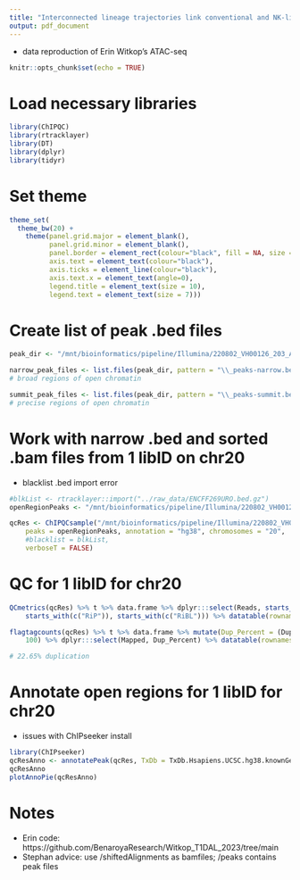```yaml
---
title: "Interconnected lineage trajectories link conventional and NK-like exhausted CD8+ T cells beneficial in T1D"
output: pdf_document
---
```


 - data reproduction of Erin Witkop's ATAC-seq
 
```r
knitr::opts_chunk$set(echo = TRUE)
```

# Load necessary libraries

```r

library(ChIPQC)
library(rtracklayer)
library(DT)
library(dplyr)
library(tidyr)

```

# Set theme

```r

theme_set(
  theme_bw(20) +
    theme(panel.grid.major = element_blank(),
          panel.grid.minor = element_blank(),
          panel.border = element_rect(colour="black", fill = NA, size = 1),
          axis.text = element_text(colour="black"),
          axis.ticks = element_line(colour="black"),
          axis.text.x = element_text(angle=0),
          legend.title = element_text(size = 10),
          legend.text = element_text(size = 7)))

```

# Create list of peak .bed files

```r

peak_dir <- "/mnt/bioinformatics/pipeline/Illumina/220802_VH00126_203_AAAMVKNHV/Project_P452-3Processed_globus_220807/peaks/"

narrow_peak_files <- list.files(peak_dir, pattern = "\\_peaks-narrow.bed$", full.names = TRUE)
# broad regions of open chromatin

summit_peak_files <- list.files(peak_dir, pattern = "\\_peaks-summit.bed$", full.names = TRUE)
# precise regions of open chromatin

```

# Work with narrow .bed and sorted .bam files from 1 libID on chr20

 - blacklist .bed import error

```r

#blkList <- rtracklayer::import("../raw_data/ENCFF269URO.bed.gz")
openRegionPeaks <- "/mnt/bioinformatics/pipeline/Illumina/220802_VH00126_203_AAAMVKNHV/Project_P452-3Processed_globus_220807/peaks/lib82437_AAAMVKNHV_macs2_peaks-narrow.bed"

qcRes <- ChIPQCsample("/mnt/bioinformatics/pipeline/Illumina/220802_VH00126_203_AAAMVKNHV/Project_P452-3Processed_globus_220807/shiftedAlignments/lib82437_AAAMVKNHV_star_alignments_shifted_sorted.bam", 
    peaks = openRegionPeaks, annotation = "hg38", chromosomes = "20",
    #blacklist = blkList, 
    verboseT = FALSE)

```

# QC for 1 libID for chr20

```r

QCmetrics(qcRes) %>% t %>% data.frame %>% dplyr:::select(Reads, starts_with(c("Filt")), 
    starts_with(c("RiP")), starts_with(c("RiBL"))) %>% datatable(rownames = NULL)

flagtagcounts(qcRes) %>% t %>% data.frame %>% mutate(Dup_Percent = (DuplicateByChIPQC/Mapped) * 
    100) %>% dplyr:::select(Mapped, Dup_Percent) %>% datatable(rownames = NULL)

# 22.65% duplication

```

# Annotate open regions for 1 libID for chr20

 - issues with ChIPseeker install

```r

library(ChIPseeker)
qcResAnno <- annotatePeak(qcRes, TxDb = TxDb.Hsapiens.UCSC.hg38.knownGene)
qcResAnno
plotAnnoPie(qcResAnno)

```

# Notes
 - Erin code: https://github.com/BenaroyaResearch/Witkop_T1DAL_2023/tree/main
 - Stephan advice: use /shiftedAlignments as bamfiles; /peaks contains peak files